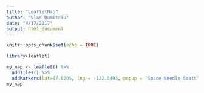 ```yaml
---
title: "LeafletMap"
author: "Vlad Dumitriu"
date: "4/17/2017"
output: html_document
---
```


```r
knitr::opts_chunk$set(echo = TRUE)
```

``` r
library(leaflet)

my_map <- leaflet() %>%
  addTiles() %>%
  addMarkers(lat=47.6205, lng = -122.3493, popup = "Space Needle Seattle")
my_map
```